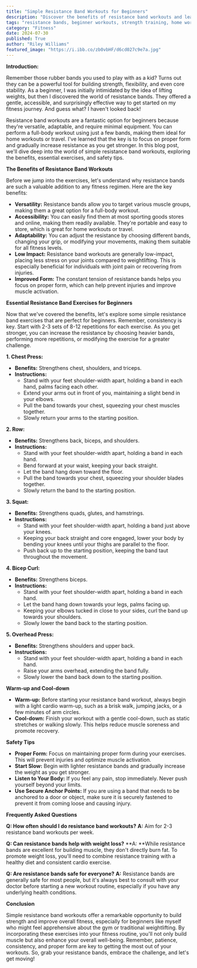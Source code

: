 ```yaml
---
title: "Simple Resistance Band Workouts for Beginners"
description: "Discover the benefits of resistance band workouts and learn five easy exercises perfect for beginners. This beginner-friendly guide covers essential safety tips and FAQs to get you started on your fitness journey."
tags: "resistance bands, beginner workouts, strength training, home workouts, fitness, exercise, muscle building, workout routine, bodyweight training, low impact exercise, fitness tips"
category: "Fitness"
date: 2024-07-30
published: True
author: "Riley Williams"
featured_image: "https://i.ibb.co/zb0vbHF/d6cd027c9e7a.jpg"
---
```



**Introduction:**

Remember those rubber bands you used to play with as a kid? Turns out they can be a powerful tool for building strength, flexibility, and even core stability. As a beginner, I was initially intimidated by the idea of lifting weights, but then I discovered the world of resistance bands. They offered a gentle, accessible, and surprisingly effective way to get started on my fitness journey. And guess what? I haven't looked back!

Resistance band workouts are a fantastic option for beginners because they're versatile, adaptable, and require minimal equipment. You can perform a full-body workout using just a few bands, making them ideal for home workouts or travel.  I've learned that the key is to focus on proper form and gradually increase resistance as you get stronger. In this blog post, we'll dive deep into the world of simple resistance band workouts, exploring the benefits, essential exercises, and safety tips.

**The Benefits of Resistance Band Workouts**

Before we jump into the exercises, let's understand why resistance bands are such a valuable addition to any fitness regimen. Here are the key benefits:

* **Versatility:** Resistance bands allow you to target various muscle groups, making them a great option for a full-body workout.
* **Accessibility:**  You can easily find them at most sporting goods stores and online, making them readily available. They're portable and easy to store, which is great for home workouts or travel.
* **Adaptability:** You can adjust the resistance by choosing different bands, changing your grip, or modifying your movements, making them suitable for all fitness levels.
* **Low Impact:** Resistance band workouts are generally low-impact, placing less stress on your joints compared to weightlifting.  This is especially beneficial for individuals with joint pain or recovering from injuries.
* **Improved Form:** The constant tension of resistance bands helps you focus on proper form, which can help prevent injuries and improve muscle activation.

**Essential Resistance Band Exercises for Beginners**

Now that we've covered the benefits, let's explore some simple resistance band exercises that are perfect for beginners. Remember, consistency is key. Start with 2-3 sets of 8-12 repetitions for each exercise. As you get stronger, you can increase the resistance by choosing heavier bands, performing more repetitions, or modifying the exercise for a greater challenge.

**1. Chest Press:**

* **Benefits:** Strengthens chest, shoulders, and triceps. 
* **Instructions:**
    * Stand with your feet shoulder-width apart, holding a band in each hand, palms facing each other.
    * Extend your arms out in front of you, maintaining a slight bend in your elbows.
    * Pull the band towards your chest, squeezing your chest muscles together.
    * Slowly return your arms to the starting position.

**2. Row:**

* **Benefits:** Strengthens back, biceps, and shoulders.
* **Instructions:**
    * Stand with your feet shoulder-width apart, holding a band in each hand.
    * Bend forward at your waist, keeping your back straight.
    *  Let the band hang down toward the floor.
    * Pull the band towards your chest, squeezing your shoulder blades together.
    * Slowly return the band to the starting position.

**3. Squat:**

* **Benefits:** Strengthens quads, glutes, and hamstrings.
* **Instructions:**
    *  Stand with your feet shoulder-width apart, holding a band just above your knees. 
    *  Keeping your back straight and core engaged, lower your body by bending your knees until your thighs are parallel to the floor. 
    *  Push back up to the starting position, keeping the band taut throughout the movement.

**4. Bicep Curl:**

* **Benefits:** Strengthens biceps.
* **Instructions:**
    * Stand with your feet shoulder-width apart, holding a band in each hand. 
    *  Let the band hang down towards your legs, palms facing up.
    *  Keeping your elbows tucked in close to your sides, curl the band up towards your shoulders. 
    * Slowly lower the band back to the starting position.

**5. Overhead Press:**

* **Benefits:** Strengthens shoulders and upper back.
* **Instructions:**
    * Stand with your feet shoulder-width apart, holding a band in each hand.
    *  Raise your arms overhead, extending the band fully.
    *  Slowly lower the band back down to the starting position. 

**Warm-up and Cool-down**

* **Warm-up:** Before starting your resistance band workout, always begin with a light cardio warm-up, such as a brisk walk, jumping jacks, or a few minutes of arm circles.
* **Cool-down:** Finish your workout with a gentle cool-down, such as static stretches or walking slowly. This helps reduce muscle soreness and promote recovery.

**Safety Tips**

* **Proper Form:** Focus on maintaining proper form during your exercises. This will prevent injuries and optimize muscle activation.
* **Start Slow:** Begin with lighter resistance bands and gradually increase the weight as you get stronger.
* **Listen to Your Body:** If you feel any pain, stop immediately. Never push yourself beyond your limits.
* **Use Secure Anchor Points:**  If you are using a band that needs to be anchored to a door or object, make sure it is securely fastened to prevent it from coming loose and causing injury.

**Frequently Asked Questions**

**Q: How often should I do resistance band workouts?**
**A:** Aim for 2-3 resistance band workouts per week. 

**Q: Can resistance bands help with weight loss?**
**A: **While resistance bands are excellent for building muscle, they don't directly burn fat. To promote weight loss, you'll need to combine resistance training with a healthy diet and consistent cardio exercise.

**Q: Are resistance bands safe for everyone?**
**A:** Resistance bands are generally safe for most people, but it's always best to consult with your doctor before starting a new workout routine, especially if you have any underlying health conditions.

**Conclusion**

Simple resistance band workouts offer a remarkable opportunity to build strength and improve overall fitness, especially for beginners like myself who might feel apprehensive about the gym or traditional weightlifting. By incorporating these exercises into your fitness routine, you'll not only build muscle but also enhance your overall well-being. Remember, patience, consistency, and proper form are key to getting the most out of your workouts. So, grab your resistance bands, embrace the challenge, and let's get moving!